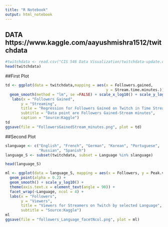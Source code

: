 ---
title: "R Notebook"
output: html_notebook
---
## DATA https://www.kaggle.com/aayushmishra1512/twitchdata 
```{r}
#twitchdata <- read.csv("CIS 546 Data Visualization/twitchdata-update.csv")
head(twitchdata)
```

##First Plot
```{r}
td <- ggplot(data = twitchdata,mapping = aes(x = Followers.gained,
                                             y = Stream.time.minutes.)) + geom_point(color = "purple", alpha = .05) +
  geom_smooth(method = "lm", se =FALSE) + scale_x_log10() + scale_y_log10() +
   labs(x = "Followers Gained",
       y = "Streaming",
       title = "Regression for Followers Gained on Twitch in Time Stream",
       subtitle = "Data point are Followers Gained-Stream minutes",
       caption = "Source:Kaggle")
td
ggsave(file = "FollowersGainedStream_minutes.png", plot = td)
```


##Second Plot
```{r}
slanguage <- c("English", "French", "German", "Korean", "Portuguese",
               "Russian", "Spanish")
language_S <- subset(twitchdata, subset = Language %in% slanguage)

head(language_S)
```


```{r}
ml <- ggplot(data = language_S, mapping = aes(x = Followers, y = Peak.viewers)) +
  geom_point(alpha = 0.2) +
  geom_smooth() + scale_y_log10() +
  theme(axis.text.x = element_text(angle = 90)) +
  facet_wrap(~Language, ncol = 4) +
  labs(x = "Followers",
       y = "Viewers",
       title = "Viewers for Streamers on Twitch by selected Language",
       subtitle = "Source:Kaggle")
ml
ggsave(file = "followers_Language_facetNcol.png", plot = ml)
```

